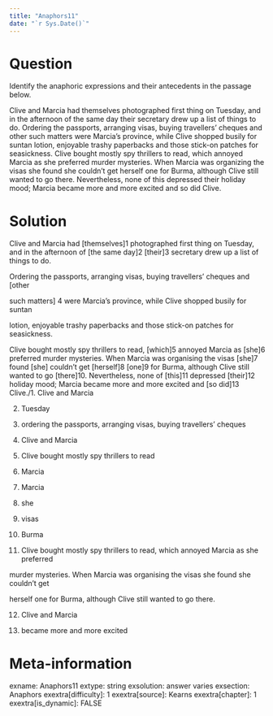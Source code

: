 ```yaml
---
title: "Anaphors11"
date: "`r Sys.Date()`"
---
```


Question
========
Identify the anaphoric expressions and their antecedents in the passage below. 

Clive and Marcia had themselves photographed first thing on Tuesday, and in the afternoon of the same day their secretary drew up a list of things to do. Ordering the passports, arranging visas, buying travellers' cheques and other such matters were Marcia's province, while Clive shopped busily for suntan lotion, enjoyable trashy paperbacks and those stick-on patches for seasickness. Clive bought mostly spy thrillers to read, which annoyed Marcia as she preferred murder mysteries. When Marcia was organizing the visas she found she couldn't get herself one for Burma, although Clive still wanted to go there. Nevertheless, none of this depressed their holiday mood; Marcia became more and more excited and so did Clive.


Solution
========
Clive and Marcia had [themselves]1 photographed first thing on Tuesday, and in the afternoon of [the same day]2 [their]3 secretary drew up a list of things to do.

Ordering the passports, arranging visas, buying travellers' cheques and [other

such matters] 4 were Marcia's province, while Clive shopped busily for suntan

lotion, enjoyable trashy paperbacks and those stick-on patches for seasickness.

Clive bought mostly spy thrillers to read, [which]5 annoyed Marcia as [she]6 preferred murder mysteries. When Marcia was organising the visas [she]7 found [she] couldn't get [herself]8 [one]9 for Burma, although Clive still wanted to go [there]10. Nevertheless, none of [this]11 depressed [their]12 holiday mood; Marcia became more and more excited and [so did]13 Clive./1. Clive and Marcia

2. Tuesday

3. ordering the passports, arranging visas, buying travellers' cheques

4. Clive and Marcia

5. Clive bought mostly spy thrillers to read

6. Marcia

7. Marcia

8. she

9. visas

10. Burma

11. Clive bought mostly spy thrillers to read, which annoyed Marcia as she preferred

murder mysteries. When Marcia was organising the visas she found she couldn't get

herself one for Burma, although Clive still wanted to go there.

12. Clive and Marcia

13. became more and more excited


Meta-information
================
exname: Anaphors11
extype: string
exsolution: answer varies
exsection: Anaphors
exextra[difficulty]: 1
exextra[source]: Kearns
exextra[chapter]: 1
exextra[is_dynamic]: FALSE


